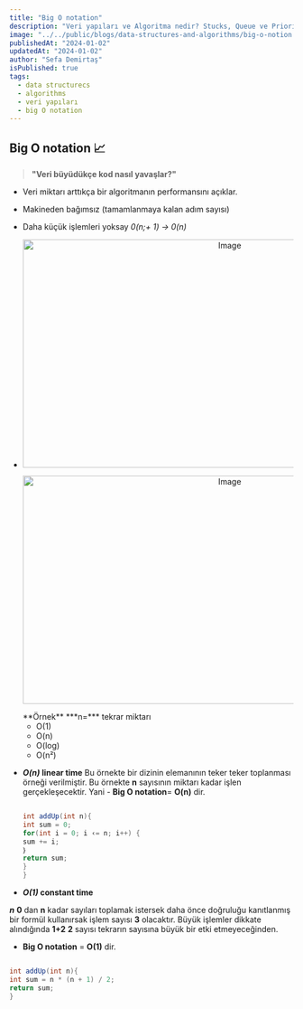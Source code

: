 ```yaml
---
title: "Big O notation"
description: "Veri yapıları ve Algoritma nedir? Stucks, Queue ve Priority Queues"
image: "../../public/blogs/data-structures-and-algorithms/big-o-notion.png"
publishedAt: "2024-01-02"
updatedAt: "2024-01-02"
author: "Sefa Demirtaş"
isPublished: true
tags:
  - data structurecs
  - algorithms
  - veri yapıları
  - big O notation
---
```


## Big O notation 📈

> **"Veri büyüdükçe kod nasıl yavaşlar?"**

- Veri miktarı arttıkça bir algoritmanın performansını açıklar.
- Makineden bağımsız (tamamlanmaya kalan adım sayısı)
- Daha küçük işlemleri yoksay *0(n;+ 1) -> 0(n)*
- <p align="center">
    <Image src="/blogs/data-structures-and-algorithms/big-o-notion.svg" width="718" height="404" alt="Image" sizes="100vw"
    />
  </p>
  <p align="center">
   <Image src="/blogs/data-structures-and-algorithms/big-o-notion-to-compore.png" width="718" height="404" alt="Image" sizes="100vw"
    />
   
  </p>
     **Örnek**
    ***n=*** tekrar miktarı

  - O(1)
  - O(n)
  - O(log)
  - O(n²)
  

- ***O(n)* linear time**
  Bu örnekte bir dizinin elemanının teker teker toplanması örneği verilmiştir. Bu örnekte **n** sayısının miktarı kadar işlen gerçekleşecektir. Yani - **Big O notation**= **O(n)** dir.

  ```java title="Main.java" caption="0(n) linear time"

  int addUp(int n){
  int sum = 0;
  for(int i = 0; i ‹= n; i++) {
  sum += i;
  ｝
  return sum;
  }
  }
  ```

- ***O(1)* constant time**

***n*** **0** dan **n** kadar sayıları toplamak istersek daha önce doğruluğu kanıtlanmış bir formül kullanırsak işlem sayısı **3** olacaktır. Büyük işlemler dikkate alındığında **1+2** **2** sayısı tekrarın sayısına büyük bir etki etmeyeceğinden.

- **Big O notation** = **O(1)** dir.

```java title="Main.java" caption=" O(1) constant time"

int addUp(int n){
int sum = n * (n + 1) / 2;
return sum;
}
```
